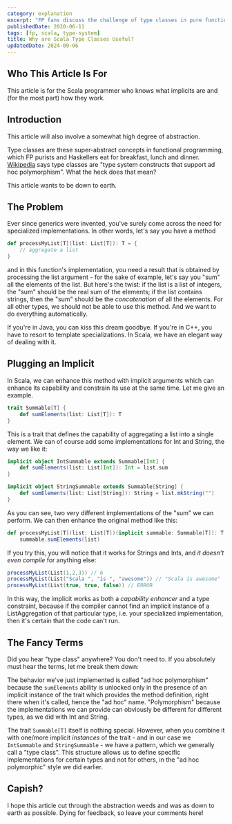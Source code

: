 ```yaml
---
category: explanation
excerpt: "FP fans discuss the challenge of type classes in pure functional programming with Scala: why are they difficult, and why do we really need them?"
publishedDate: 2020-06-11
tags: [fp, scala, type-system]
title: Why are Scala Type Classes Useful?
updatedDate: 2024-09-06
---
```


## Who This Article Is For

This article is for the Scala programmer who knows what implicits are and (for the most part) how they work.

## Introduction

This article will also involve a somewhat high degree of abstraction.

Type classes are these super-abstract concepts in functional programming, which FP purists and Haskellers eat for breakfast, lunch and dinner. [Wikipedia](https://en.wikipedia.org/wiki/Type_class) says type classes are "type system constructs that support ad hoc polymorphism". What the heck does that mean?

This article wants to be down to earth.

## The Problem

Ever since generics were invented, you've surely come across the need for specialized implementations. In other words, let's say you have a method

```scala
def processMyList[T](list: List[T]): T = {
    // aggregate a list
}
```

and in this function's implementation, you need a result that is obtained by processing the list argument - for the sake of example, let's say you "sum" all the elements of the list. But here's the twist: if the list is a list of integers, the "sum" should be the real sum of the elements; if the list contains strings, then the "sum" should be the _concatenation_ of all the elements. For all other types, we should not be able to use this method. And we want to do everything automatically.

If you're in Java, you can kiss this dream goodbye. If you're in C++, you have to resort to template specializations. In Scala, we have an elegant way of dealing with it.

## Plugging an Implicit

In Scala, we can enhance this method with implicit arguments which can enhance its capability and constrain its use at the same time. Let me give an example.

```scala
trait Summable[T] {
    def sumElements(list: List[T]): T
}
```

This is a trait that defines the capability of aggregating a list into a single element. We can of course add some implementations for Int and String, the way we like it:

```scala
implicit object IntSummable extends Summable[Int] {
    def sumElements(list: List[Int]): Int = list.sum
}

implicit object StringSummable extends Summable[String] {
    def sumElements(list: List[String]): String = list.mkString("")
}
```

As you can see, two very different implementations of the "sum" we can perform. We can then enhance the original method like this:

```scala
def processMyList[T](list: List[T])(implicit summable: Summable[T]): T =
    summable.sumElements(list)
```

If you try this, you will notice that it works for Strings and Ints, and _it doesn't even compile_ for anything else:

```scala
processMyList(List(1,2,3)) // 6
processMyList(List("Scala ", "is ", "awesome")) // "Scala is awesome"
processMyList(List(true, true, false)) // ERROR
```

In this way, the implicit works as both a _capability enhancer_ and a type constraint, because if the compiler cannot find an implicit instance of a ListAggregation of that particular type, i.e. your specialized implementation, then it's certain that the code can't run.

## The Fancy Terms

Did you hear "type class" anywhere? You don't need to. If you absolutely must hear the terms, let me break them down:

The behavior we've just implemented is called "ad hoc polymorphism" because the `sumElements` ability is unlocked only in the presence of an implicit instance of the trait which provides the method definition, right there when it's called, hence the "ad hoc" name. "Polymorphism" because the implementations we can provide can obviously be different for different types, as we did with Int and String.

The trait `Summable[T]` itself is nothing special. However, when you combine it with one/more implicit _instances_ of the trait - and in our case we `IntSummable` and `StringSummable` - we have a pattern, which we generally call a "type class". This structure allows us to define specific implementations for certain types and not for others, in the "ad hoc polymorphic" style we did earlier.

## Capish?

I hope this article cut through the abstraction weeds and was as down to earth as possible. Dying for feedback, so leave your comments here!
